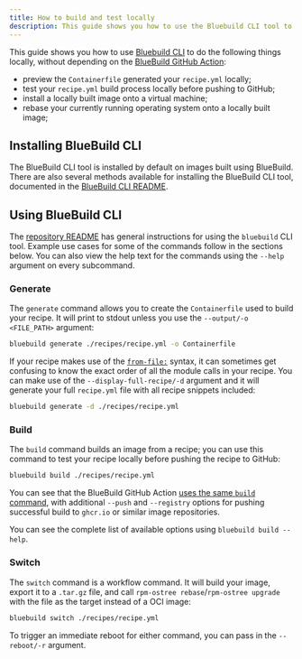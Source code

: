 ```yaml
---
title: How to build and test locally
description: This guide shows you how to use the Bluebuild CLI tool to test images in your local development environment before pushing them to GitHub.
---
```


[bluebuild-cli-repo]: https://github.com/blue-build/cli
[bluebuild-cli-readme]: https://github.com/blue-build/cli?tab=readme-ov-file
[bluebuild-cli-readme-howtouse]: https://github.com/blue-build/cli?tab=readme-ov-file#how-to-use
[bluebuild-cli-ghaction]: https://github.com/blue-build/github-action/
[bluebuild-cli-ghaction-build]: https://github.com/blue-build/github-action/blob/main/action.yml#L89-L99
[bluebuild-cli-from-file]: https://blue-build.org/how-to/multiple-files/
[refactor-discussion]: https://github.com/blue-build/cli/issues/65

This guide shows you how to use [Bluebuild CLI][bluebuild-cli-repo] to do the following things locally, without depending on the [BlueBuild GitHub Action][bluebuild-cli-ghaction]:

- preview the `Containerfile` generated your `recipe.yml` locally;
- test your `recipe.yml` build process locally before pushing to GitHub;
- install a locally built image onto a virtual machine;
- rebase your currently running operating system onto a locally built image;

## Installing BlueBuild CLI

The BlueBuild CLI tool is installed by default on images built using BlueBuild. There are also several methods available for installing the BlueBuild CLI tool, documented in the [BlueBuild CLI README][bluebuild-cli-readme].

## Using BlueBuild CLI

The [repository README][bluebuild-cli-readme-howtouse] has general instructions for using the `bluebuild` CLI tool. Example use cases for some of the commands follow in the sections below. You can also view the help text for the commands using the `--help` argument on every subcommand.

### Generate

The `generate` command allows you to create the `Containerfile` used to build your recipe. It will print to stdout unless you use the `--output/-o <FILE_PATH>` argument:

```bash
bluebuild generate ./recipes/recipe.yml -o Containerfile
```

If your recipe makes use of the [`from-file:`][bluebuild-cli-from-file] syntax, it can sometimes get confusing to know the exact order of all the module calls in your recipe. You can make use of the `--display-full-recipe/-d` argument and it will generate your full `recipe.yml` file with all recipe snippets included:

```bash
bluebuild generate -d ./recipes/recipe.yml
```


### Build

The `build` command builds an image from a recipe; you can use this command to test your recipe locally before pushing the recipe to GitHub:

```bash
bluebuild build ./recipes/recipe.yml
```

You can see that the BlueBuild GitHub Action [uses the same `build` command][bluebuild-cli-ghaction-build], with additional `--push` and `--registry` options for pushing successful build to `ghcr.io` or similar image repositories.

You can see the complete list of available options using `bluebuild build --help`.

### Switch

The `switch` command is a workflow command. It will build your image, export it to a `.tar.gz` file, and call `rpm-ostree rebase`/`rpm-ostree upgrade` with the file as the target instead of a OCI image:

```bash
bluebuild switch ./recipes/recipe.yml
```

To trigger an immediate reboot for either command, you can pass in the `--reboot/-r` argument.
